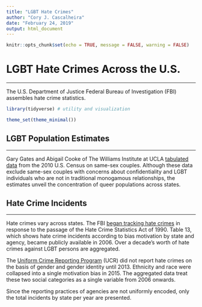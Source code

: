 ```yaml
---
title: "LGBT Hate Crimes"
author: "Cory J. Cascalheira"
date: "February 24, 2019"
output: html_document
---
```


```r
knitr::opts_chunk$set(echo = TRUE, message = FALSE, warning = FALSE)
```

# LGBT Hate Crimes Across the U.S.
___
The U.S. Department of Justice Federal Bureau of Investigation (FBI) assembles hate crime statistics.

```r
library(tidyverse) # utility and visualization
```

```r
theme_set(theme_minimal())
```

## LGBT Population Estimates
___
Gary Gates and Abigail Cooke of The Williams Institute at UCLA [tabulated data](https://williamsinstitute.law.ucla.edu/wp-content/uploads/Census2010Snapshot-US-v2.pdf?r=1) from the 2010 U.S. Census on same-sex couples. Although these data exclude same-sex couples with concerns about confidentiality and LGBT individuals who are not in traditional monogamous relationships, the estimates unveil the concentration of queer populations across states.

## Hate Crime Incidents
___
Hate crimes vary across states. The FBI [began tracking hate crimes](https://ucr.fbi.gov/hate-crime/2001) in response to the passage of the Hate Crime Statistics Act of 1990. Table 13, which shows hate crime incidents according to bias motivation by state and agency, became publicly available in 2006. Over a decade's worth of hate crimes against LGBT persons are aggregated.

The [Uniform Crime Reporting Program](https://www.fbi.gov/services/cjis/ucr) (UCR) did not report hate crimes on the basis of gender and gender identity until 2013. Ethnicity and race were collapsed into a single motivation bias in 2015. The aggregated data treat these two social categories as a single variable from 2006 onwards.

Since the reporting practices of agencies are not uniformly encoded, only the total incidents by state per year are presented.